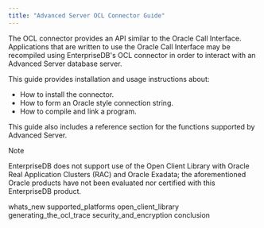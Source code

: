 ```yaml
---
title: "Advanced Server OCL Connector Guide"
---
```


The OCL connector provides an API similar to the Oracle Call Interface. Applications that are written to use the Oracle Call Interface may be recompiled using EnterpriseDB's OCL connector in order to interact with an Advanced Server database server.

This guide provides installation and usage instructions about:

-   How to install the connector.
-   How to form an Oracle style connection string.
-   How to compile and link a program.

This guide also includes a reference section for the functions supported by Advanced Server.

<div class="note">

<div class="title">

Note

</div>

EnterpriseDB does not support use of the Open Client Library with Oracle Real Application Clusters (RAC) and Oracle Exadata; the aforementioned Oracle products have not been evaluated nor certified with this EnterpriseDB product.

</div>

<div class="toctree" data-maxdepth="3">

whats_new supported_platforms open_client_library generating_the_ocl_trace security_and_encryption conclusion

</div>
